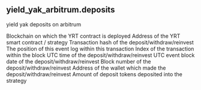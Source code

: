 ## yield_yak_arbitrum.deposits 
yield yak deposits on arbitrum


<ParamField path="blockchain">
Blockchain on which the YRT contract is deployed
</ParamField>
<ParamField path="contract_address">
Address of the YRT smart contract / strategy
</ParamField>
<ParamField path="tx_hash">
Transaction hash of the deposit/withdraw/reinvest
</ParamField>
<ParamField path="evt_index">
The position of this event log within this transaction
</ParamField>
<ParamField path="tx_index">
Index of the transaction within the block
</ParamField>
<ParamField path="block_time">
UTC time of the deposit/withdraw/reinvest
</ParamField>
<ParamField path="block_date">
UTC event block date of the deposit/withdraw/reinvest
</ParamField>
<ParamField path="block_number">
Block number of the deposit/withdraw/reinvest
</ParamField>
<ParamField path="user_address">
Address of the wallet which made the deposit/withdraw/reinvest
</ParamField>
<ParamField path="deposit_amount">
Amount of deposit tokens deposited into the strategy
</ParamField>
